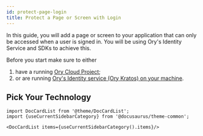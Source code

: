 ```yaml
---
id: protect-page-login
title: Protect a Page or Screen with Login
---
```


In this guide, you will add a page or screen to your application that can only
be accessed when a user is signed in. You will be using Ory's Identity Service
and SDKs to achieve this.

Before you start make sure to either

1. have a running [Ory Cloud Project](./console/create-project.mdx);
2. or are running
   [Ory's Identity service (Ory Kratos) on your machine](../self-hosted/identity/run.mdx).

## Pick Your Technology

```mdx-code-block
import DocCardList from '@theme/DocCardList';
import {useCurrentSidebarCategory} from '@docusaurus/theme-common';

<DocCardList items={useCurrentSidebarCategory().items}/>
```
